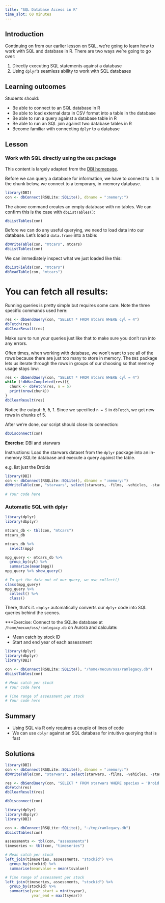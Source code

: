 ```yaml
---
title: "SQL Database Access in R"
time_slot: 60 minutes
---
```


## Introduction

Continuing on from our earlier lesson on SQL, we're going to learn how to work with SQL and database in R.
There are two ways we're going to go over:

1. Directly executing SQL statements against a database
2. Using `dplyr`'s seamless ability to work with SQL databases

## Learning outcomes

Students should:

- Be able to connect to an SQL database in R
- Be able to load external data in CSV format into a table in the database
- Be able to run a query against a database table in R
- Be able to run an SQL join against two database tables in R
- Become familiar with connecting `dplyr` to a database

## Lesson

### Work with SQL directly using the `DBI` package

This content is largely adapted from the [DBI homepage](http://rstats-db.github.io/DBI/).

Before we can query a database for information, we have to connect to it.
In the chunk below, we connect to a temporary, in-memory database.

```r
library(DBI)
con <- dbConnect(RSQLite::SQLite(), dbname = ":memory:")
```

The above command creates an empty database with no tables.
We can confirm this is the case with `dbListTables()`:

```r
dbListTables(con)
```

Before we can do any useful querying, we need to load data into our database.
Let's load a `data.frame` into a table:

```r
dbWriteTable(con, "mtcars", mtcars)
dbListTables(con)
```

We can immediately inspect what we just loaded like this:

```r
dbListFields(con, "mtcars")
dbReadTable(con, "mtcars")
```

# You can fetch all results:

Running queries is pretty simple but requires some care.
Note the three specific commands used here:

```r
res <- dbSendQuery(con, "SELECT * FROM mtcars WHERE cyl = 4")
dbFetch(res)
dbClearResult(res)
```

Make sure to run your queries just like that to make sure you don't run into any errors.

Often times, when working with database, we won't want to see all of the rows because there are just too many to store in memory.
The `DBI` package lets us iterate through the rows in groups of our choosing so that memroy usage stays low:

```r
res <- dbSendQuery(con, "SELECT * FROM mtcars WHERE cyl = 4")
while (!dbHasCompleted(res)){
  chunk <- dbFetch(res, n = 5)
  print(nrow(chunk))
}
dbClearResult(res)
```

Notice the output: 5, 5, 1.
Since we specified `n = 5` in `dbFetch`, we get new rows in chunks of 5.

After we're done, our script should close its connection:

```r
dbDisconnect(con)
```

**Exercise**: DBI and starwars

Instructions: Load the starwars dataset from the `dplyr` package into an in-memory SQLite database and execute a query against the table.

e.g. list just the Droids

```r
library(DBI)
con <- dbConnect(RSQLite::SQLite(), dbname = ":memory:")
dbWriteTable(con, "starwars", select(starwars, -films, -vehicles, -starships))
             
# Your code here

```

### Automatic SQL with dplyr

```r
library(dplyr)
library(dbplyr)

mtcars_db <- tbl(con, "mtcars")
mtcars_db

mtcars_db %>% 
  select(mpg)

mpg_query <- mtcars_db %>% 
  group_by(cyl) %>% 
  summarize(mean(mpg))
mpg_query %>% show_query()

# To get the data out of our query, we use collect()
class(mpg_query)
mpg_query %>% 
  collect() %>% 
  class()
```

There, that's it.
`dbplyr` automatically converts our `dplyr` code into SQL queries behind the scenes.

***Exercise: Connect to the SQLite database at `/home/mecum/oss/ramlegacy.db` on Aurora and calculate:

- Mean catch by stock ID
- Start and end year of each assessment

```r
library(dplyr)
library(dbplyr)
library(DBI)

con <- dbConnect(RSQLite::SQLite(), "/home/mecum/oss/ramlegacy.db")
dbListTables(con)

# Mean catch per stock
# Your code here

# Time range of assessment per stock
# Your code here
```

## Summary

- Using SQL via R only requires a couple of lines of code
- We can use `dplyr` against an SQL database for intuitive querying that is fast

## Solutions

```r
library(DBI)
con <- dbConnect(RSQLite::SQLite(), dbname = ":memory:")
dbWriteTable(con, "starwars", select(starwars, -films, -vehicles, -starships))

res <- dbSendQuery(con, "SELECT * FROM starwars WHERE species = 'Droid'")
dbFetch(res)
dbClearResult(res)

dbDisconnect(con)
```

```r
library(dplyr)
library(dbplyr)
library(DBI)

con <- dbConnect(RSQLite::SQLite(), "~/tmp/ramlegacy.db")
dbListTables(con)

assessments <- tbl(con, "assessments")
timeseries <- tbl(con, "timeseries")

# Mean catch per stock
left_join(timeseries, assessments, "stockid") %>% 
  group_by(stockid) %>% 
  summarise(meanvalue = mean(tsvalue))

# Time range of assessment per stock
left_join(timeseries, assessments, "stockid") %>% 
  group_by(stockid) %>% 
  summarise(year_start = min(tsyear),
            year_end = max(tsyear))
```